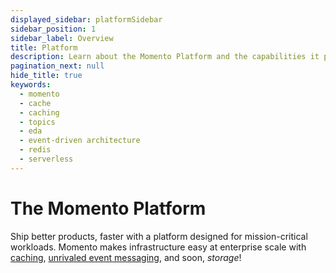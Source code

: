 ```yaml
---
displayed_sidebar: platformSidebar
sidebar_position: 1
sidebar_label: Overview
title: Platform
description: Learn about the Momento Platform and the capabilities it provides to your architecture
pagination_next: null
hide_title: true
keywords:
  - momento
  - cache
  - caching
  - topics
  - eda
  - event-driven architecture
  - redis
  - serverless
---
```


# The Momento Platform

Ship better products, faster with a platform designed for mission-critical workloads. Momento makes infrastructure easy at enterprise scale with [caching](/cache), [unrivaled event messaging](/topics), and soon, *storage*!


<CardGrid>
  <LinkCard alignText='center' link="/cache/getting-started" title="Get started" description="Quickly get up and running with Momento Cache." />
  <LinkCard alignText='center' link="https://console.gomomento.com/topics" title="Send a message" description="Try out Topics for free directly in your browser" />
  <LinkCard alignText='center' link="/platform/regions" title="Availability" description="View the available regions around the globe" />
  <LinkCard alignText='center' link="/platform/sdks" title="Supported languages" description="Find your favorite language in our list of SDKs" />
</CardGrid>

